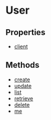 
# User

## Properties

- [client](../../User/properties/js_sdk.admin.User.client/page.mdx)

## Methods

- [create](../../User/methods/js_sdk.admin.User.create/page.mdx)
- [update](../../User/methods/js_sdk.admin.User.update/page.mdx)
- [list](../../User/methods/js_sdk.admin.User.list/page.mdx)
- [retrieve](../../User/methods/js_sdk.admin.User.retrieve/page.mdx)
- [delete](../../User/methods/js_sdk.admin.User.delete/page.mdx)
- [me](../../User/methods/js_sdk.admin.User.me/page.mdx)
